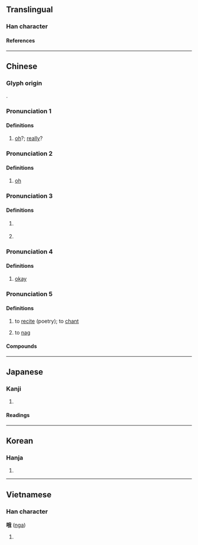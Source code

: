 {{character info/new}}
==Translingual==

===Han character===
{{Han char|rn=30|rad=口|as=07|sn=10|four=63050|canj=RHQI|ids=⿰口我}}

====References====
{{Han ref|kx=0190.090|dkj=03642|dj=0409.260|hdz=10630.150|uh=54E6}}

----

==Chinese==
{{zh-forms}}

===Glyph origin===
{{Han etym}}
{{Han compound|口|我|ls=psc|c1=s|c2=p|t1=mouth; speech}}.

===Pronunciation 1===
{{zh-pron
|m=ó
|c=o2,o4
|mn=ml:ò͘/tw:ô͘
|cat=intj
}}

====Definitions====
{{zh-hanzi}}

# {{n-g|Used to express doubt:}} [[oh]]?; [[really]]?
#: {{zh-x|哦{Ó}，你 就是 他 的 老師？|'''Oh'''? You're his teacher?}}

===Pronunciation 2===
{{zh-pron
|m=ò,ó,1nb=Mainland,2nb=Taiwan
|c=o5,o6
|cat=intj
}}

====Definitions====
{{zh-hanzi}}

# {{n-g|Used to express realization or understanding:}} [[oh]]
#: {{zh-x|哦，我 忘記 帶 鉛筆 來。|'''Oh''', I forgot to bring a pencil.}}
#: {{zh-x|哦，原來 他 是 個{gè} 醫生。|'''Oh''', so he's a doctor.}}

===Pronunciation 3===
{{zh-pron
|m=o
|c=o3
|cat=part
}}

====Definitions====
{{zh-hanzi}}

# {{n-g|sentence-final particle conveying [[informality]], [[warmth]], [[friendliness]] or [[intimacy]]}}
#: {{zh-x|好好 玩，但 小心 點 哦{o}。|Have fun and be careful.}}
# {{n-g|sentence-final particle indicating that one is stating a fact that the other person is not aware of}}

===Pronunciation 4===
{{zh-pron
|c=o4
|cat=part
}}

====Definitions====
{{zh-hanzi}}

# {{lb|zh|Cantonese}} {{n-g|Used to express acknowledgement:}} [[okay]]
#: {{zh-x|「幫 我 熄燈 吖。」「哦{o4}。」|“Turn off the light for me.” “Okay.”|C}}

===Pronunciation 5===
{{zh-pron
|m=é
|c=ngo4
|mc=y
|oc=y
|cat=v
}}

====Definitions====
{{zh-hanzi}}

# {{lb|zh|literary}} to [[recite]] (poetry); to [[chant]]
# {{lb|zh|Cantonese}} to [[nag]]

====Compounds====
{{zh-der|吟哦|哦詩|日哦夜哦|咦咿哦哦}}

{{zh-cat|Intermediate}}

----

==Japanese==

===Kanji===
{{ja-kanji|grade=|rs=口07}}

# {{defn|lang=ja|sort=口07}}

====Readings====
{{ja-readings
|goon=が
|kanon=が
|kun=うた-う}}

----

==Korean==

===Hanja===
{{ko-hanja|hangeul=아|rv=a|mr=a}}

# {{defn|lang=ko|sort=口07}}

----

==Vietnamese==

===Han character===
'''哦''' ([[nga]])

# {{defn|lang=vi}}